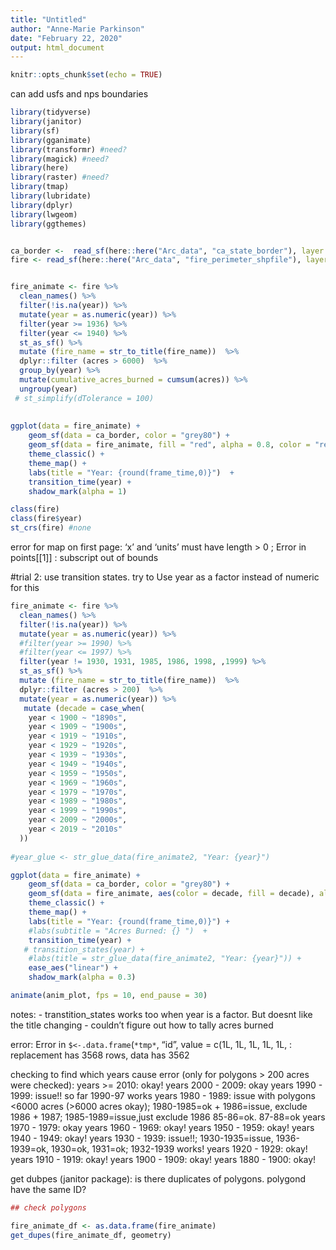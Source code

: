 ```yaml
---
title: "Untitled"
author: "Anne-Marie Parkinson"
date: "February 22, 2020"
output: html_document
---
```


```r
knitr::opts_chunk$set(echo = TRUE)
```

can add usfs and nps boundaries
```r
library(tidyverse)
library(janitor)
library(sf) 
library(gganimate)
library(transformr) #need?
library(magick) #need?
library(here)
library(raster) #need?
library(tmap)
library(lubridate)
library(dplyr)
library(lwgeom)
library(ggthemes)


ca_border <-  read_sf(here::here("Arc_data", "ca_state_border"), layer = "CA_State_TIGER2016")
fire <- read_sf(here::here("Arc_data", "fire_perimeter_shpfile"), layer = "fire_perimeters" ) 


fire_animate <- fire %>% 
  clean_names() %>%  
  filter(!is.na(year)) %>% 
  mutate(year = as.numeric(year)) %>% 
  filter(year >= 1936) %>% 
  filter(year <= 1940) %>% 
  st_as_sf() %>% 
  mutate (fire_name = str_to_title(fire_name))  %>% 
  dplyr::filter (acres > 6000)  %>% 
  group_by(year) %>% 
  mutate(cumulative_acres_burned = cumsum(acres)) %>% 
  ungroup(year)
 # st_simplify(dTolerance = 100)  
    
  
ggplot(data = fire_animate) +
    geom_sf(data = ca_border, color = "grey80") +
    geom_sf(data = fire_animate, fill = "red", alpha = 0.8, color = "red") +
    theme_classic() +
    theme_map() +
    labs(title = "Year: {round(frame_time,0)}")  +
    transition_time(year) +
    shadow_mark(alpha = 1)

class(fire)
class(fire$year)
st_crs(fire) #none

```
error for map on first page: 'x' and 'units' must have length > 0 ; 
Error in points[[1]] : subscript out of bounds


#trial 2: use transition states. try to Use year as a factor instead of numeric for this
```r
fire_animate <- fire %>% 
  clean_names() %>%  
  filter(!is.na(year)) %>% 
  mutate(year = as.numeric(year)) %>% 
  #filter(year >= 1990) %>% 
  #filter(year <= 1997) %>% 
  filter(year != 1930, 1931, 1985, 1986, 1998, ,1999) %>% 
  st_as_sf() %>% 
  mutate (fire_name = str_to_title(fire_name))  %>% 
  dplyr::filter (acres > 200)  %>% 
  mutate(year = as.numeric(year)) %>% 
   mutate (decade = case_when(
    year < 1900 ~ "1890s",
    year < 1909 ~ "1900s",
    year < 1919 ~ "1910s",
    year < 1929 ~ "1920s",
    year < 1939 ~ "1930s",
    year < 1949 ~ "1940s",
    year < 1959 ~ "1950s",
    year < 1969 ~ "1960s",
    year < 1979 ~ "1970s",
    year < 1989 ~ "1980s",
    year < 1999 ~ "1990s",
    year < 2009 ~ "2000s",
    year < 2019 ~ "2010s"
  ))
  
#year_glue <- str_glue_data(fire_animate2, "Year: {year}")

ggplot(data = fire_animate) +
    geom_sf(data = ca_border, color = "grey80") +
    geom_sf(data = fire_animate, aes(color = decade, fill = decade), alpha = 0.8) +
    theme_classic() +
    theme_map() +
    labs(title = "Year: {round(frame_time,0)}") +
    #labs(subtitle = "Acres Burned: {} ")  +
    transition_time(year) +
   # transition_states(year) +
    #labs(title = str_glue_data(fire_animate2, "Year: {year}")) +
    ease_aes("linear") +
    shadow_mark(alpha = 0.3)

animate(anim_plot, fps = 10, end_pause = 30)

```

notes: 
- transtition_states works too when year is a factor. But doesnt like the title changing
- couldn't figure out how to tally acres burned



error: Error in `$<-.data.frame`(`*tmp*`, "id", value = c(1L, 1L, 1L, 1L, 1L,  : 
  replacement has 3568 rows, data has 3562
  
checking to find which years cause error (only for polygons > 200 acres were checked): 
 years >= 2010: okay!
 years 2000 - 2009: okay
 years 1990 - 1999: issue!! so far 1990-97 works
 years 1980 - 1989: issue with polygons <6000 acres (>6000 acres okay); 1980-1985=ok + 1986=issue, exclude 1986 + 1987; 1985-1989=issue,just exclude 1986 85-86=ok. 87-88=ok
 years 1970 - 1979: okay
 years 1960 - 1969: okay!
 years 1950 - 1959: okay!
 years 1940 - 1949: okay!
 years 1930 - 1939: issue!!; 1930-1935=issue, 1936-1939=ok, 1930=ok, 1931=ok; 1932-1939 works!
 years 1920 - 1929: okay!
 years 1910 - 1919: okay!
 years 1900 - 1909: okay!
 years 1880 - 1900: okay!
 
 
 get dubpes (janitor package): is there duplicates of polygons. polygond have the same ID?
 
```r
## check polygons 

fire_animate_df <- as.data.frame(fire_animate)
get_dupes(fire_animate_df, geometry)

```
 
 